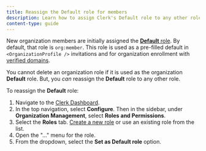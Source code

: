 ```yaml
---
title: Reassign the Default role for members
description: Learn how to assign Clerk's Default role to any other role in an organization.
content-type: guide
---
```


New organization members are initially assigned the [**Default** role](/docs/organizations/roles-permissions#the-default-role-for-members). By default, that role is `org:member`. This role is used as a pre-filled default in `<OrganizationProfile />` invitations and for organization enrollment with [verified domains](/docs/organizations/verified-domains).

You cannot delete an organization role if it is used as the organization **Default** role. But, you _can_ reassign the **Default** role to any other role.

To reassign the **Default** role:

1. Navigate to the [Clerk Dashboard](https://dashboard.clerk.com/last-active?path=organizations-settings/roles).
1. In the top navigation, select **Configure**. Then in the sidebar, under **Organization Management**, select **Roles and Permissions**.
1. Select the **Roles** tab. [Create a new role](/docs/organizations/create-roles-permissions#create-a-new-role-for-your-organization) or use an existing role from the list.
1. Open the "..." menu for the role.
1. From the dropdown, select the **Set as Default role** option.
